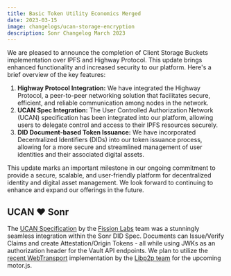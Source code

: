 ```yaml
---
title: Basic Token Utility Economics Merged
date: 2023-03-15
image: changelogs/ucan-storage-encryption
description: Sonr Changelog March 2023
---
```


We are pleased to announce the completion of Client Storage Buckets implementation over IPFS and Highway Protocol. This update brings enhanced functionality and increased security to our platform. Here's a brief overview of the key features:

1. **Highway Protocol Integration:** We have integrated the Highway Protocol, a peer-to-peer networking solution that facilitates secure, efficient, and reliable communication among nodes in the network.
2. **UCAN Spec Integration:** The User Controlled Authorization Network (UCAN) specification has been integrated into our platform, allowing users to delegate control and access to their IPFS resources securely.
3. **DID Document-based Token Issuance:** We have incorporated Decentralized Identifiers (DIDs) into our token issuance process, allowing for a more secure and streamlined management of user identities and their associated digital assets.

This update marks an important milestone in our ongoing commitment to provide a secure, scalable, and user-friendly platform for decentralized identity and digital asset management. We look forward to continuing to enhance and expand our offerings in the future.

## UCAN ❤️ Sonr

The [UCAN Specification](https://ucan.xyz/) by the [Fission Labs](https://fission.codes/) team was a stunningly seamless integration within the Sonr DID Spec. Documents can Issue/Verify Claims and create Attestation/Origin Tokens - all while using JWKs as an authorization header for the Vault API endpoints. We plan to utilize the [recent WebTransport](https://github.com/libp2p/js-libp2p-webtransport) implementation by the [Libp2p team](https://libp2p.io/) for the upcoming motor.js.

